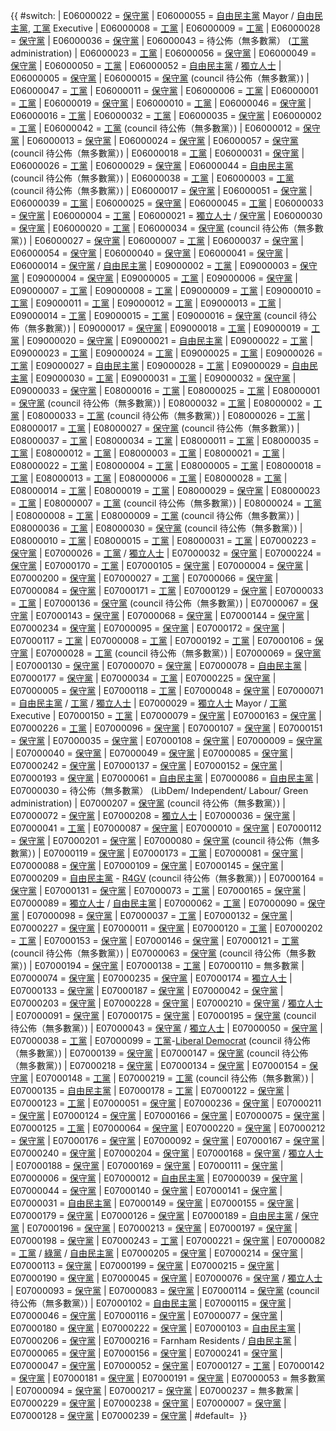 {{ #switch: {{{GSS}}}
| E06000022 = [[保守黨 (英國)|保守黨]]  <!-- Bath & North East Somerset -->
| E06000055 = [[自由民主党 (英国)|自由民主黨]] Mayor / [[自由民主党 (英国)|自由民主黨]], [[工党 (英国)|工黨]] Executive  <!-- Bedford -->
| E06000008 = [[工党 (英国)|工黨]]  <!-- Blackburn with Darwen -->
| E06000009 = [[工党 (英国)|工黨]]  <!-- Blackpool -->
| E06000028 = [[保守黨 (英國)|保守黨]]  <!-- Bournemouth -->
| E06000036 = [[保守黨 (英國)|保守黨]]  <!-- Bracknell Forest -->
| E06000043 = 待公佈（無多數黨） ([[工党 (英国)|工黨]] administration)  <!-- Brighton & Hove -->
| E06000023 = [[工党 (英国)|工黨]]  <!-- Bristol -->
| E06000056 = [[保守黨 (英國)|保守黨]]  <!-- Central Bedfordshire -->
| E06000049 = [[保守黨 (英國)|保守黨]]  <!-- Cheshire East -->
| E06000050 = [[工党 (英国)|工黨]]  <!-- Cheshire West & Chester -->
| E06000052 = [[自由民主党 (英国)|自由民主黨]] / [[獨立人士]]  <!-- Cornwall<br />''Kernow'' -->
| E06000005 = [[保守黨 (英國)|保守黨]]  <!-- Darlington -->
| E06000015 = [[保守黨 (英國)|保守黨]] (council 待公佈（無多數黨）)  <!-- Derby -->
| E06000047 = [[工党 (英国)|工黨]]  <!-- County Durham -->
| E06000011 = [[保守黨 (英國)|保守黨]]  <!-- East Riding of Yorkshire -->
| E06000006 = [[工党 (英国)|工黨]]  <!-- Halton -->
| E06000001 = [[工党 (英国)|工黨]]  <!-- Hartlepool -->
| E06000019 = [[保守黨 (英國)|保守黨]]  <!-- Herefordshire -->
| E06000010 = [[工党 (英国)|工黨]]  <!-- Hull -->
| E06000046 = [[保守黨 (英國)|保守黨]]  <!-- Isle of Wight Council -->
| E06000016 = [[工党 (英国)|工黨]]  <!-- Leicester -->
| E06000032 = [[工党 (英国)|工黨]]  <!-- Luton -->
| E06000035 = [[保守黨 (英國)|保守黨]]  <!-- Medway -->
| E06000002 = [[工党 (英国)|工黨]]  <!-- Middlesbrough -->
| E06000042 = [[工党 (英国)|工黨]] (council 待公佈（無多數黨）)  <!-- Milton Keynes -->
| E06000012 = [[保守黨 (英國)|保守黨]]  <!-- North East Lincolnshire -->
| E06000013 = [[保守黨 (英國)|保守黨]]  <!-- North Lincolnshire -->
| E06000024 = [[保守黨 (英國)|保守黨]]  <!-- North Somerset -->
| E06000057 = [[保守黨 (英國)|保守黨]] (council 待公佈（無多數黨）)  <!-- Northumberland -->
| E06000018 = [[工党 (英国)|工黨]]  <!-- Nottingham -->
| E06000031 = [[保守黨 (英國)|保守黨]]  <!-- Peterborough -->
| E06000026 = [[工党 (英国)|工黨]]  <!-- Plymouth -->
| E06000029 = [[保守黨 (英國)|保守黨]]  <!-- Poole -->
| E06000044 = [[自由民主党 (英国)|自由民主黨]] (council 待公佈（無多數黨）)  <!-- Portsmouth -->
| E06000038 = [[工党 (英国)|工黨]]  <!-- Reading -->
| E06000003 = [[工党 (英国)|工黨]] (council 待公佈（無多數黨）)  <!-- Redcar and Cleveland -->
| E06000017 = [[保守黨 (英國)|保守黨]]  <!-- Rutland -->
| E06000051 = [[保守黨 (英國)|保守黨]]  <!-- Shropshire -->
| E06000039 = [[工党 (英国)|工黨]]  <!-- Slough -->
| E06000025 = [[保守黨 (英國)|保守黨]]  <!-- South Gloucestershire -->
| E06000045 = [[工党 (英国)|工黨]]  <!-- Southampton -->
| E06000033 = [[保守黨 (英國)|保守黨]]  <!-- Southend-on-Sea -->
| E06000004 = [[工党 (英国)|工黨]]  <!-- Stockton-on-Tees -->
| E06000021 = [[獨立人士]] / [[保守黨 (英國)|保守黨]]  <!-- Stoke-on-Trent -->
| E06000030 = [[保守黨 (英國)|保守黨]]  <!-- Swindon -->
| E06000020 = [[工党 (英国)|工黨]]  <!-- Telford and the Wrekin -->
| E06000034 = [[保守黨 (英國)|保守黨]] (council 待公佈（無多數黨）)  <!-- Thurrock -->
| E06000027 = [[保守黨 (英國)|保守黨]]  <!-- Torbay -->
| E06000007 = [[工党 (英国)|工黨]]  <!-- Warrington -->
| E06000037 = [[保守黨 (英國)|保守黨]]  <!-- West Berkshire -->
| E06000054 = [[保守黨 (英國)|保守黨]]  <!-- Wiltshire -->
| E06000040 = [[保守黨 (英國)|保守黨]]  <!-- Windsor and Maidenhead -->
| E06000041 = [[保守黨 (英國)|保守黨]]  <!-- Wokingham -->
| E06000014 = [[保守黨 (英國)|保守黨]] / [[自由民主党 (英国)|自由民主黨]]  <!-- York -->
| E09000002 = [[工党 (英国)|工黨]]  <!-- Barking and Dagenham -->
| E09000003 = [[保守黨 (英國)|保守黨]]  <!-- Barnet -->
| E09000004 = [[保守黨 (英國)|保守黨]]  <!-- Bexley -->
| E09000005 = [[工党 (英国)|工黨]]  <!-- Brent -->
| E09000006 = [[保守黨 (英國)|保守黨]]  <!-- Bromley -->
| E09000007 = [[工党 (英国)|工黨]]  <!-- Camden -->
| E09000008 = [[工党 (英国)|工黨]]  <!-- Croydon -->
| E09000009 = [[工党 (英国)|工黨]]  <!-- Ealing -->
| E09000010 = [[工党 (英国)|工黨]]  <!-- Enfield -->
| E09000011 = [[工党 (英国)|工黨]]  <!-- Greenwich -->
| E09000012 = [[工党 (英国)|工黨]]  <!-- Hackney -->
| E09000013 = [[工党 (英国)|工黨]]  <!-- Hammersmith and Fulham -->
| E09000014 = [[工党 (英国)|工黨]]  <!-- Haringey -->
| E09000015 = [[工党 (英国)|工黨]]  <!-- Harrow -->
| E09000016 = [[保守黨 (英國)|保守黨]] (council 待公佈（無多數黨）)  <!-- Havering -->
| E09000017 = [[保守黨 (英國)|保守黨]]  <!-- Hillingdon -->
| E09000018 = [[工党 (英国)|工黨]]  <!-- Hounslow -->
| E09000019 = [[工党 (英国)|工黨]]  <!-- Islington -->
| E09000020 = [[保守黨 (英國)|保守黨]]  <!-- Kensington and Chelsea -->
| E09000021 = [[自由民主党 (英国)|自由民主黨]]  <!-- Kingston upon Thames -->
| E09000022 = [[工党 (英国)|工黨]]  <!-- Lambeth -->
| E09000023 = [[工党 (英国)|工黨]]  <!-- Lewisham -->
| E09000024 = [[工党 (英国)|工黨]]  <!-- Merton -->
| E09000025 = [[工党 (英国)|工黨]]  <!-- Newham -->
| E09000026 = [[工党 (英国)|工黨]]  <!-- Redbridge -->
| E09000027 = [[自由民主党 (英国)|自由民主黨]]  <!-- Richmond upon Thames -->
| E09000028 = [[工党 (英国)|工黨]]  <!-- Southwark -->
| E09000029 = [[自由民主党 (英国)|自由民主黨]]  <!-- Sutton -->
| E09000030 = [[工党 (英国)|工黨]]  <!-- Tower Hamlets -->
| E09000031 = [[工党 (英国)|工黨]]  <!-- Waltham Forest -->
| E09000032 = [[保守黨 (英國)|保守黨]]  <!-- Wandsworth -->
| E09000033 = [[保守黨 (英國)|保守黨]]  <!-- Westminster -->
| E08000016 = [[工党 (英国)|工黨]]  <!-- Barnsley -->
| E08000025 = [[工党 (英国)|工黨]]  <!-- Birmingham -->
| E08000001 = [[保守黨 (英國)|保守黨]] (council 待公佈（無多數黨）) <!-- Bolton -->
| E08000032 = [[工党 (英国)|工黨]]  <!-- Bradford -->
| E08000002 = [[工党 (英国)|工黨]]  <!-- Bury -->
| E08000033 = [[工党 (英国)|工黨]] (council 待公佈（無多數黨）)  <!-- Calderdale -->
| E08000026 = [[工党 (英国)|工黨]]  <!-- Coventry -->
| E08000017 = [[工党 (英国)|工黨]]  <!-- Doncaster -->
| E08000027 = [[保守黨 (英國)|保守黨]] (council 待公佈（無多數黨）)  <!-- Dudley -->
| E08000037 = [[工党 (英国)|工黨]]  <!-- Gateshead -->
| E08000034 = [[工党 (英国)|工黨]]  <!-- Kirklees -->
| E08000011 = [[工党 (英国)|工黨]]  <!-- Knowsley -->
| E08000035 = [[工党 (英国)|工黨]]  <!-- Leeds -->
| E08000012 = [[工党 (英国)|工黨]]  <!-- Liverpool -->
| E08000003 = [[工党 (英国)|工黨]]  <!-- Manchester -->
| E08000021 = [[工党 (英国)|工黨]]  <!-- Newcastle upon Tyne -->
| E08000022 = [[工党 (英国)|工黨]]  <!-- North Tyneside -->
| E08000004 = [[工党 (英国)|工黨]]  <!-- Oldham -->
| E08000005 = [[工党 (英国)|工黨]]  <!-- Rochdale -->
| E08000018 = [[工党 (英国)|工黨]]  <!-- Rotherham -->
| E08000013 = [[工党 (英国)|工黨]]  <!-- St Helens -->
| E08000006 = [[工党 (英国)|工黨]]  <!-- Salford -->
| E08000028 = [[工党 (英国)|工黨]]  <!-- Sandwell -->
| E08000014 = [[工党 (英国)|工黨]]  <!-- Sefton -->
| E08000019 = [[工党 (英国)|工黨]]  <!-- Sheffield -->
| E08000029 = [[保守黨 (英國)|保守黨]]  <!-- Solihull -->
| E08000023 = [[工党 (英国)|工黨]]  <!-- South Tyneside -->
| E08000007 = [[工党 (英国)|工黨]] (council 待公佈（無多數黨）)  <!-- Stockport -->
| E08000024 = [[工党 (英国)|工黨]]  <!-- Sunderland -->
| E08000008 = [[工党 (英国)|工黨]]  <!-- Tameside -->
| E08000009 = [[工党 (英国)|工黨]] (council 待公佈（無多數黨）)  <!-- Trafford -->
| E08000036 = [[工党 (英国)|工黨]]  <!-- Wakefield -->
| E08000030 = [[保守黨 (英國)|保守黨]] (council 待公佈（無多數黨）)  <!-- Walsall -->
| E08000010 = [[工党 (英国)|工黨]]  <!-- Wigan -->
| E08000015 = [[工党 (英国)|工黨]]  <!-- Wirral -->
| E08000031 = [[工党 (英国)|工黨]]  <!-- Wolverhampton -->
| E07000223 = [[保守黨 (英國)|保守黨]]  <!-- Adur -->
| E07000026 = [[工党 (英国)|工黨]] / [[獨立人士]]  <!-- Allerdale -->
| E07000032 = [[保守黨 (英國)|保守黨]]  <!-- Amber Valley -->
| E07000224 = [[保守黨 (英國)|保守黨]]  <!-- Arun -->
| E07000170 = [[工党 (英国)|工黨]]  <!-- Ashfield -->
| E07000105 = [[保守黨 (英國)|保守黨]]  <!-- Ashford -->
| E07000004 = [[保守黨 (英國)|保守黨]]  <!-- Aylesbury Vale -->
| E07000200 = [[保守黨 (英國)|保守黨]]  <!-- Babergh -->
| E07000027 = [[工党 (英国)|工黨]]  <!-- Barrow-in-Furness -->
| E07000066 = [[保守黨 (英國)|保守黨]]  <!-- Basildon -->
| E07000084 = [[保守黨 (英國)|保守黨]]  <!-- Basingstoke and Deane -->
| E07000171 = [[工党 (英国)|工黨]]  <!-- Bassetlaw -->
| E07000129 = [[保守黨 (英國)|保守黨]]  <!-- Blaby -->
| E07000033 = [[工党 (英国)|工黨]]  <!-- Bolsover -->
| E07000136 = [[保守黨 (英國)|保守黨]] (council 待公佈（無多數黨）)  <!-- Boston -->
| E07000067 = [[保守黨 (英國)|保守黨]]  <!-- Braintree -->
| E07000143 = [[保守黨 (英國)|保守黨]]  <!-- Breckland -->
| E07000068 = [[保守黨 (英國)|保守黨]]  <!-- Brentwood -->
| E07000144 = [[保守黨 (英國)|保守黨]]  <!-- Broadland -->
| E07000234 = [[保守黨 (英國)|保守黨]]  <!-- Bromsgrove -->
| E07000095 = [[保守黨 (英國)|保守黨]]  <!-- Broxbourne -->
| E07000172 = [[保守黨 (英國)|保守黨]]  <!-- Broxtowe -->
| E07000117 = [[工党 (英国)|工黨]]  <!-- Burnley -->
| E07000008 = [[工党 (英国)|工黨]]  <!-- Cambridge -->
| E07000192 = [[工党 (英国)|工黨]]  <!-- Cannock Chase -->
| E07000106 = [[保守黨 (英國)|保守黨]]  <!-- Canterbury -->
| E07000028 = [[工党 (英国)|工黨]] (council 待公佈（無多數黨）)  <!-- Carlisle -->
| E07000069 = [[保守黨 (英國)|保守黨]]  <!-- Castle Point -->
| E07000130 = [[保守黨 (英國)|保守黨]]  <!-- Charnwood -->
| E07000070 = [[保守黨 (英國)|保守黨]]  <!-- Chelmsford -->
| E07000078 = [[自由民主党 (英国)|自由民主黨]]  <!-- Cheltenham -->
| E07000177 = [[保守黨 (英國)|保守黨]]  <!-- Cherwell -->
| E07000034 = [[工党 (英国)|工黨]]  <!-- Chesterfield -->
| E07000225 = [[保守黨 (英國)|保守黨]]  <!-- Chichester -->
| E07000005 = [[保守黨 (英國)|保守黨]]  <!-- Chiltern -->
| E07000118 = [[工党 (英国)|工黨]]  <!-- Chorley -->
| E07000048 = [[保守黨 (英國)|保守黨]]  <!-- Christchurch -->
| E07000071 = [[自由民主党 (英国)|自由民主黨]] / [[工党 (英国)|工黨]] / [[獨立人士]]  <!-- Colchester -->
| E07000029 = [[獨立人士]] Mayor / [[工党 (英国)|工黨]] Executive  <!-- Copeland -->
| E07000150 = [[工党 (英国)|工黨]]  <!-- Corby -->
| E07000079 = [[保守黨 (英國)|保守黨]]  <!-- Cotswold -->
| E07000163 = [[保守黨 (英國)|保守黨]]  <!-- Craven -->
| E07000226 = [[工党 (英国)|工黨]]  <!-- Crawley -->
| E07000096 = [[保守黨 (英國)|保守黨]]  <!-- Dacorum -->
| E07000107 = [[保守黨 (英國)|保守黨]]  <!-- Dartford -->
| E07000151 = [[保守黨 (英國)|保守黨]]  <!-- Daventry -->
| E07000035 = [[保守黨 (英國)|保守黨]]  <!-- Derbyshire Dales -->
| E07000108 = [[保守黨 (英國)|保守黨]]  <!-- Dover -->
| E07000009 = [[保守黨 (英國)|保守黨]]  <!-- East Cambridgeshire -->
| E07000040 = [[保守黨 (英國)|保守黨]]  <!-- East Devon -->
| E07000049 = [[保守黨 (英國)|保守黨]]  <!-- East Dorset -->
| E07000085 = [[保守黨 (英國)|保守黨]]  <!-- East Hampshire -->
| E07000242 = [[保守黨 (英國)|保守黨]]  <!-- East Hertfordshire -->
| E07000137 = [[保守黨 (英國)|保守黨]]  <!-- East Lindsey -->
| E07000152 = [[保守黨 (英國)|保守黨]]  <!-- East Northamptonshire -->
| E07000193 = [[保守黨 (英國)|保守黨]]  <!-- East Staffordshire -->
| E07000061 = [[自由民主党 (英国)|自由民主黨]]  <!-- Eastbourne -->
| E07000086 = [[自由民主党 (英国)|自由民主黨]]  <!-- Eastleigh -->
| E07000030 = 待公佈（無多數黨） (LibDem/ Independent/ Labour/ Green administration)  <!-- Eden -->
| E07000207 = [[保守黨 (英國)|保守黨]] (council 待公佈（無多數黨）)  <!-- Elmbridge -->
| E07000072 = [[保守黨 (英國)|保守黨]]  <!-- Epping Forest -->
| E07000208 = [[獨立人士]]  <!-- Epsom and Ewell -->
| E07000036 = [[保守黨 (英國)|保守黨]]  <!-- Erewash -->
| E07000041 = [[工党 (英国)|工黨]]  <!-- Exeter -->
| E07000087 = [[保守黨 (英國)|保守黨]]  <!-- Fareham -->
| E07000010 = [[保守黨 (英國)|保守黨]]  <!-- Fenland -->
| E07000112 = [[保守黨 (英國)|保守黨]]  <!-- Folkestone and Hythe -->
| E07000201 = [[保守黨 (英國)|保守黨]]  <!-- Forest Heath -->
| E07000080 = [[保守黨 (英國)|保守黨]] (council 待公佈（無多數黨）)  <!-- Forest of Dean -->
| E07000119 = [[保守黨 (英國)|保守黨]]  <!-- Fylde -->
| E07000173 = [[工党 (英国)|工黨]]  <!-- Gedling -->
| E07000081 = [[保守黨 (英國)|保守黨]]  <!-- Gloucester -->
| E07000088 = [[保守黨 (英國)|保守黨]]  <!-- Gosport -->
| E07000109 = [[保守黨 (英國)|保守黨]]  <!-- Gravesham -->
| E07000145 = [[保守黨 (英國)|保守黨]]  <!-- Great Yarmouth -->
| E07000209 = [[自由民主党 (英国)|自由民主黨]] - [[Residents for Guildford and Villages|R4GV]] (council 待公佈（無多數黨）)  <!-- Guildford -->
| E07000164 = [[保守黨 (英國)|保守黨]]  <!-- Hambleton -->
| E07000131 = [[保守黨 (英國)|保守黨]]  <!-- Harborough -->
| E07000073 = [[工党 (英国)|工黨]]  <!-- Harlow -->
| E07000165 = [[保守黨 (英國)|保守黨]]  <!-- Harrogate -->
| E07000089 = [[獨立人士]] / [[自由民主党 (英国)|自由民主黨]]  <!-- Hart -->
| E07000062 = [[工党 (英国)|工黨]]  <!-- Hastings -->
| E07000090 = [[保守黨 (英國)|保守黨]]  <!-- Havant -->
| E07000098 = [[保守黨 (英國)|保守黨]]  <!-- Hertsmere -->
| E07000037 = [[工党 (英国)|工黨]]  <!-- High Peak -->
| E07000132 = [[保守黨 (英國)|保守黨]]  <!-- Hinckley and Bosworth -->
| E07000227 = [[保守黨 (英國)|保守黨]]  <!-- Horsham -->
| E07000011 = [[保守黨 (英國)|保守黨]]  <!-- Huntingdonshire -->
| E07000120 = [[工党 (英国)|工黨]]  <!-- Hyndburn -->
| E07000202 = [[工党 (英国)|工黨]]  <!-- Ipswich -->
| E07000153 = [[保守黨 (英國)|保守黨]]  <!-- Kettering -->
| E07000146 = [[保守黨 (英國)|保守黨]]  <!-- King's Lynn and West Norfolk -->
| E07000121 = [[工党 (英国)|工黨]] (council 待公佈（無多數黨）)  <!-- Lancaster -->
| E07000063 = [[保守黨 (英國)|保守黨]] (council 待公佈（無多數黨）)  <!-- Lewes -->
| E07000194 = [[保守黨 (英國)|保守黨]]  <!-- Lichfield -->
| E07000138 = [[工党 (英国)|工黨]]  <!-- Lincoln -->
| E07000110 = 無多數黨  <!-- Maidstone -->
| E07000074 = [[保守黨 (英國)|保守黨]]  <!-- Maldon -->
| E07000235 = [[保守黨 (英國)|保守黨]]  <!-- Malvern Hills -->
| E07000174 = [[獨立人士]]  <!-- Mansfield -->
| E07000133 = [[保守黨 (英國)|保守黨]]  <!-- Melton -->
| E07000187 = [[保守黨 (英國)|保守黨]]  <!-- Mendip -->
| E07000042 = [[保守黨 (英國)|保守黨]]  <!-- Mid Devon -->
| E07000203 = [[保守黨 (英國)|保守黨]]  <!-- Mid Suffolk -->
| E07000228 = [[保守黨 (英國)|保守黨]]  <!-- Mid Sussex -->
| E07000210 = [[保守黨 (英國)|保守黨]] / [[獨立人士]]  <!-- Mole Valley -->
| E07000091 = [[保守黨 (英國)|保守黨]]  <!-- New Forest -->
| E07000175 = [[保守黨 (英國)|保守黨]]  <!-- Newark and Sherwood -->
| E07000195 = [[保守黨 (英國)|保守黨]] (council 待公佈（無多數黨）)  <!-- Newcastle-under-Lyme -->
| E07000043 = [[保守黨 (英國)|保守黨]] / [[獨立人士]]  <!-- North Devon -->
| E07000050 = [[保守黨 (英國)|保守黨]]  <!-- North Dorset -->
| E07000038 = [[工党 (英国)|工黨]]  <!-- North East Derbyshire -->
| E07000099 = [[工党 (英国)|工黨]]-[[Liberal Democrats (UK)|Liberal Democrat]] (council 待公佈（無多數黨）) <!-- North Hertfordshire -->
| E07000139 = [[保守黨 (英國)|保守黨]]  <!-- North Kesteven -->
| E07000147 = [[保守黨 (英國)|保守黨]] (council 待公佈（無多數黨）)  <!-- North Norfolk -->
| E07000218 = [[保守黨 (英國)|保守黨]]  <!-- North Warwickshire -->
| E07000134 = [[保守黨 (英國)|保守黨]]  <!-- North West Leicestershire -->
| E07000154 = [[保守黨 (英國)|保守黨]]  <!-- Northampton -->
| E07000148 = [[工党 (英国)|工黨]]  <!-- Norwich -->
| E07000219 = [[工党 (英国)|工黨]] (council 待公佈（無多數黨）)  <!-- Nuneaton and Bedworth -->
| E07000135 = [[自由民主党 (英国)|自由民主黨]]  <!-- Oadby and Wigston -->
| E07000178 = [[工党 (英国)|工黨]]  <!-- Oxford -->
| E07000122 = [[保守黨 (英國)|保守黨]]  <!-- Pendle -->
| E07000123 = [[工党 (英国)|工黨]]  <!-- Preston -->
| E07000051 = [[保守黨 (英國)|保守黨]]  <!-- Purbeck -->
| E07000236 = [[保守黨 (英國)|保守黨]]  <!-- Redditch -->
| E07000211 = [[保守黨 (英國)|保守黨]]  <!-- Reigate and Banstead -->
| E07000124 = [[保守黨 (英國)|保守黨]]  <!-- Ribble Valley -->
| E07000166 = [[保守黨 (英國)|保守黨]]  <!-- Richmondshire -->
| E07000075 = [[保守黨 (英國)|保守黨]]  <!-- Rochford -->
| E07000125 = [[工党 (英国)|工黨]]  <!-- Rossendale -->
| E07000064 = [[保守黨 (英國)|保守黨]]  <!-- Rother -->
| E07000220 = [[保守黨 (英國)|保守黨]]  <!-- Rugby -->
| E07000212 = [[保守黨 (英國)|保守黨]]  <!-- Runnymede -->
| E07000176 = [[保守黨 (英國)|保守黨]]  <!-- Rushcliffe -->
| E07000092 = [[保守黨 (英國)|保守黨]]  <!-- Rushmoor -->
| E07000167 = [[保守黨 (英國)|保守黨]]  <!-- Ryedale -->
| E07000240 = [[保守黨 (英國)|保守黨]]  <!-- St Albans -->
| E07000204 = [[保守黨 (英國)|保守黨]]  <!-- St Edmundsbury -->
| E07000168 = [[保守黨 (英國)|保守黨]] / [[獨立人士]]  <!-- Scarborough -->
| E07000188 = [[保守黨 (英國)|保守黨]]  <!-- Sedgemoor -->
| E07000169 = [[保守黨 (英國)|保守黨]]  <!-- Selby -->
| E07000111 = [[保守黨 (英國)|保守黨]]  <!-- Sevenoaks -->
| E07000006 = [[保守黨 (英國)|保守黨]]  <!-- South Bucks -->
| E07000012 = [[自由民主党 (英国)|自由民主黨]]  <!-- South Cambridgeshire -->
| E07000039 = [[保守黨 (英國)|保守黨]]  <!-- South Derbyshire -->
| E07000044 = [[保守黨 (英國)|保守黨]]  <!-- South Hams -->
| E07000140 = [[保守黨 (英國)|保守黨]]  <!-- South Holland -->
| E07000141 = [[保守黨 (英國)|保守黨]]  <!-- South Kesteven -->
| E07000031 = [[自由民主党 (英国)|自由民主黨]]  <!-- South Lakeland -->
| E07000149 = [[保守黨 (英國)|保守黨]]  <!-- South Norfolk -->
| E07000155 = [[保守黨 (英國)|保守黨]]  <!-- South Northamptonshire -->
| E07000179 = [[保守黨 (英國)|保守黨]]  <!-- South Oxfordshire -->
| E07000126 = [[保守黨 (英國)|保守黨]]  <!-- South Ribble -->
| E07000189 = [[自由民主党 (英国)|自由民主黨]] / [[保守黨 (英國)|保守黨]]  <!-- South Somerset -->
| E07000196 = [[保守黨 (英國)|保守黨]]  <!-- South Staffordshire -->
| E07000213 = [[保守黨 (英國)|保守黨]]  <!-- Spelthorne -->
| E07000197 = [[保守黨 (英國)|保守黨]]  <!-- Stafford -->
| E07000198 = [[保守黨 (英國)|保守黨]]  <!-- Staffordshire Moorlands -->
| E07000243 = [[工党 (英国)|工黨]]  <!-- Stevenage -->
| E07000221 = [[保守黨 (英國)|保守黨]]  <!-- Stratford-on-Avon -->
| E07000082 = [[工党 (英国)|工黨]] / [[英格兰和威尔士绿党|綠黨]] / [[自由民主党 (英国)|自由民主黨]]  <!-- Stroud -->
| E07000205 = [[保守黨 (英國)|保守黨]]  <!-- Suffolk Coastal -->
| E07000214 = [[保守黨 (英國)|保守黨]]  <!-- Surrey Heath -->
| E07000113 = [[保守黨 (英國)|保守黨]]  <!-- Swale -->
| E07000199 = [[保守黨 (英國)|保守黨]]  <!-- Tamworth -->
| E07000215 = [[保守黨 (英國)|保守黨]]  <!-- Tandridge -->
| E07000190 = [[保守黨 (英國)|保守黨]]  <!-- Taunton Deane -->
| E07000045 = [[保守黨 (英國)|保守黨]]  <!-- Teignbridge -->
| E07000076 = [[保守黨 (英國)|保守黨]] / [[獨立人士]]  <!-- Tendring -->
| E07000093 = [[保守黨 (英國)|保守黨]]  <!-- Test Valley -->
| E07000083 = [[保守黨 (英國)|保守黨]]  <!-- Tewkesbury -->
| E07000114 = [[保守黨 (英國)|保守黨]] (council 待公佈（無多數黨）)  <!-- Thanet -->
| E07000102 = [[自由民主党 (英国)|自由民主黨]]  <!-- Three Rivers -->
| E07000115 = [[保守黨 (英國)|保守黨]]  <!-- Tonbridge and Malling -->
| E07000046 = [[保守黨 (英國)|保守黨]]  <!-- Torridge -->
| E07000116 = [[保守黨 (英國)|保守黨]]  <!-- Tunbridge Wells -->
| E07000077 = [[保守黨 (英國)|保守黨]]  <!-- Uttlesford -->
| E07000180 = [[保守黨 (英國)|保守黨]]  <!-- Vale of White Horse -->
| E07000222 = [[保守黨 (英國)|保守黨]]  <!-- Warwick -->
| E07000103 = [[自由民主党 (英国)|自由民主黨]]  <!-- Watford -->
| E07000206 = [[保守黨 (英國)|保守黨]]  <!-- Waveney -->
| E07000216 = Farnham Residents / [[自由民主党 (英国)|自由民主黨]]  <!-- Waverley -->
| E07000065 = [[保守黨 (英國)|保守黨]]  <!-- Wealden -->
| E07000156 = [[保守黨 (英國)|保守黨]]  <!-- Wellingborough -->
| E07000241 = [[保守黨 (英國)|保守黨]]  <!-- Welwyn Hatfield -->
| E07000047 = [[保守黨 (英國)|保守黨]]  <!-- West Devon -->
| E07000052 = [[保守黨 (英國)|保守黨]]  <!-- West Dorset -->
| E07000127 = [[工党 (英国)|工黨]]  <!-- West Lancashire -->
| E07000142 = [[保守黨 (英國)|保守黨]]  <!-- West Lindsey -->
| E07000181 = [[保守黨 (英國)|保守黨]]  <!-- West Oxfordshire -->
| E07000191 = [[保守黨 (英國)|保守黨]]  <!-- West Somerset -->
| E07000053 = 無多數黨  <!-- Weymouth and Portland -->
| E07000094 = [[保守黨 (英國)|保守黨]]  <!-- Winchester -->
| E07000217 = [[保守黨 (英國)|保守黨]]  <!-- Woking -->
| E07000237 = 無多數黨  <!-- Worcester -->
| E07000229 = [[保守黨 (英國)|保守黨]]  <!-- Worthing -->
| E07000238 = [[保守黨 (英國)|保守黨]]  <!-- Wychavon -->
| E07000007 = [[保守黨 (英國)|保守黨]]  <!-- Wycombe -->
| E07000128 = [[保守黨 (英國)|保守黨]]  <!-- Wyre -->
| E07000239 = [[保守黨 (英國)|保守黨]]  <!-- Wyre Forest -->
| #default=&nbsp;
}}<noinclude>

{{Documentation}}
<!-- PLEASE ADD THIS TEMPLATE'S CATEGORIES AND INTERWIKIS TO THE /doc SUBPAGE, THANKS -->
</noinclude>